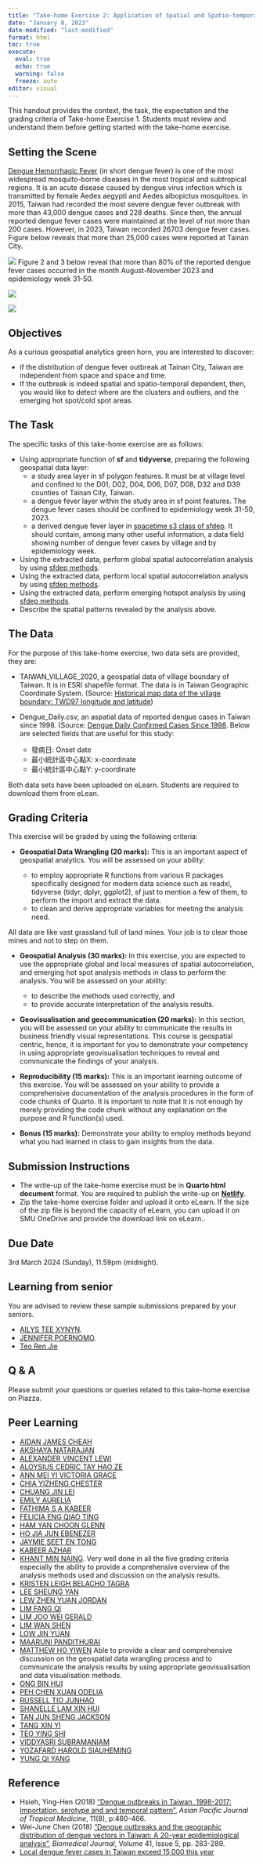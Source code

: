 ```yaml
---
title: "Take-home Exercise 2: Application of Spatial and Spatio-temporal Analysis Methods to Discover the Distribution of Dengue Fever in Tainan City, Taiwan"
date: "January 8, 2023"
date-modified: "last-modified"
format: html
toc: true
execute: 
  eval: true
  echo: true
  warning: false
  freeze: auto
editor: visual
---
```


::: callout-important
This handout provides the context, the task, the expectation and the grading criteria of Take-home Exercise 1. Students must review and understand them before getting started with the take-home exercise.
:::

## Setting the Scene

[Dengue Hemorrhagic Fever](https://www.cdc.gov/dengue/resources/denguedhf-information-for-health-care-practitioners_2009.pdf) (in short dengue fever) is one of the most widespread mosquito-borne diseases in the most tropical and subtropical regions. It is an acute disease caused by dengue virus infection which is transmitted by female Aedes aegypti and Aedes albopictus mosquitoes. In 2015, Taiwan had recorded the most severe dengue fever outbreak with more than 43,000 dengue cases and 228 deaths. Since then, the annual reported dengue fever cases were maintained at the level of not more than 200 cases. However, in 2023, Taiwan recorded 26703 dengue fever cases. Figure below reveals that more than 25,000 cases were reported at Tainan City.

![](img/df1.jpg) Figure 2 and 3 below reveal that more than 80% of the reported dengue fever cases occurred in the month August-November 2023 and epidemiology week 31-50.

![](img/df2.jpg)

![](img/df3.jpg)

## Objectives

As a curious geospatial analytics green horn, you are interested to discover:

-   if the distribution of dengue fever outbreak at Tainan City, Taiwan are independent from space and space and time.\
-   If the outbreak is indeed spatial and spatio-temporal dependent, then, you would like to detect where are the clusters and outliers, and the emerging hot spot/cold spot areas.

## The Task

The specific tasks of this take-home exercise are as follows:

-   Using appropriate function of **sf** and **tidyverse**, preparing the following geospatial data layer:
    -   a study area layer in sf polygon features. It must be at village level and confined to the D01, D02, D04, D06, D07, D08, D32 and D39 counties of Tainan City, Taiwan.\
    -   a dengue fever layer within the study area in sf point features. The dengue fever cases should be confined to epidemiology week 31-50, 2023.
    -   a derived dengue fever layer in [spacetime s3 class of sfdep](https://sfdep.josiahparry.com/articles/spacetime-s3). It should contain, among many other useful information, a data field showing number of dengue fever cases by village and by epidemiology week.
-   Using the extracted data, perform global spatial autocorrelation analysis by using [sfdep methods](https://is415-gaa-tskam.netlify.app/in-class_ex/in-class_ex05/in-class_ex05-glsa).
-   Using the extracted data, perform local spatial autocorrelation analysis by using [sfdep methods](https://r4gdsa.netlify.app/chap10.html).
-   Using the extracted data, perform emerging hotspot analysis by using [sfdep methods](https://is415-gaa-tskam.netlify.app/in-class_ex/in-class_ex05/in-class_ex05-ehsa).
-   Describe the spatial patterns revealed by the analysis above.

## The Data

For the purpose of this take-home exercise, two data sets are provided, they are:

-   TAIWAN_VILLAGE_2020, a geospatial data of village boundary of Taiwan. It is in ESRI shapefile format. The data is in Taiwan Geographic Coordinate System. (Source: [Historical map data of the village boundary: TWD97 longitude and latitude](https://data.gov.tw/en/datasets/130549))

-   Dengue_Daily.csv, an aspatial data of reported dengue cases in Taiwan since 1998. (Source: [Dengue Daily Confirmed Cases Since 1998](https://data.cdc.gov.tw/en/dataset/dengue-daily-determined-cases-1998). Below are selected fields that are useful for this study:

    -   發病日: Onset date
    -   最小統計區中心點X: x-coordinate
    -   最小統計區中心點Y: y-coordinate

Both data sets have been uploaded on eLearn. Students are required to download them from eLean.

## Grading Criteria

This exercise will be graded by using the following criteria:

-   **Geospatial Data Wrangling (20 marks):** This is an important aspect of geospatial analytics. You will be assessed on your ability:

    -   to employ appropriate R functions from various R packages specifically designed for modern data science such as readxl, tidyverse (tidyr, dplyr, ggplot2), sf just to mention a few of them, to perform the import and extract the data.
    -   to clean and derive appropriate variables for meeting the analysis need.

::: callout-warning
All data are like vast grassland full of land mines. Your job is to clear those mines and not to step on them.
:::

-   **Geospatial Analysis (30 marks):** In this exercise, you are expected to use the appropriate global and local measures of spatial autocorrelation, and emerging hot spot analysis methods in class to perform the analysis. You will be assessed on your ability:

    -   to describe the methods used correctly, and
    -   to provide accurate interpretation of the analysis results.

-   **Geovisualisation and geocommunication (20 marks):** In this section, you will be assessed on your ability to communicate the results in business friendly visual representations. This course is geospatial centric, hence, it is important for you to demonstrate your competency in using appropriate geovisualisation techniques to reveal and communicate the findings of your analysis.

-   **Reproducibility (15 marks):** This is an important learning outcome of this exercise. You will be assessed on your ability to provide a comprehensive documentation of the analysis procedures in the form of code chunks of Quarto. It is important to note that it is not enough by merely providing the code chunk without any explanation on the purpose and R function(s) used.

-   **Bonus (15 marks):** Demonstrate your ability to employ methods beyond what you had learned in class to gain insights from the data.

## Submission Instructions

-   The write-up of the take-home exercise must be in **Quarto html document** format. You are required to publish the write-up on [**Netlify**](https://www.netlify.com/).
-   Zip the take-home exercise folder and upload it onto eLearn. If the size of the zip file is beyond the capacity of eLearn, you can upload it on SMU OneDrive and provide the download link on eLearn..

## Due Date

3rd March 2024 (Sunday), 11.59pm (midnight).

## Learning from senior

You are advised to review these sample submissions prepared by your seniors.

-   [AILYS TEE XYNYN](https://is415-ailystee.netlify.app/take-home_ex/take-home_ex02/take-home_ex02).
-   [JENNIFER POERNOMO](https://jenpoer-is415-gaa-exercises.netlify.app/take-home-exercises/exe-02/the2).
-   [Teo Ren Jie](https://renjieteo-is415.netlify.app/exercises/thex02.html)

## Q & A

Please submit your questions or queries related to this take-home exercise on Piazza.

## Peer Learning

-   [AIDAN JAMES CHEAH](https://is415-gaa-aidan445.netlify.app/take-home_ex/take-home_ex02/take-home_ex02)
-   [AKSHAYA NATARAJAN](https://is415-gaa-shaysnutss.netlify.app/take-home_ex/take-home_ex02/take-home_ex02)
-   [ALEXANDER VINCENT LEWI](https://is415-vincentlewi.netlify.app/take-home_ex/take-home_ex02/take-home_ex02)
-   [ALOYSIUS CEDRIC TAY HAO ZE](https://is415-gaa-aloysiuscedric.netlify.app/take-home_ex/take-home_ex02/take-home_ex02)
-   [ANN MEI YI VICTORIA GRACE](https://is415-gaa-vic.netlify.app/take-home_ex/take-home_ex02/take-home_ex02)
-   [CHIA YIZHENG CHESTER](https://is415-gaa-chesterchia.netlify.app/take-home_ex/take-home_ex02/take-home_ex02)
-   [CHUANG JIN LEI](https://is415-gaa-cjl.netlify.app/take-home_ex/take-home_ex02/take-home_ex02)
-   [EMILY AURELIA](https://is415-gaa-emilyaurelia.netlify.app/take-home_ex/take-home_ex02/take-home_ex02)
-   [FATHIMA S A KABEER](https://is415-gaa-fathima.netlify.app/take-home_ex/take-home_ex02/take-home_ex02a)
-   [FELICIA ENG QIAO TING](https://is415-gaa-demo.netlify.app/take-home_ex/take-home_ex02/take-home_ex02)
-   [HAM YAN CHOON GLENN](https://is415-gaa-glenn.netlify.app/take_home_ex/take_home_ex_02/take_home_ex02)
-   [HO JIA JUN EBENEZER](https://is415-gaa-ebenezer.netlify.app/take-home_ex/take-home_ex02/take-home_ex02)
-   [JAYMIE SEET EN TONG](https://is415-gaa-jset.netlify.app/take-home_ex/take-home_ex02/take-home_ex02)
-   [KABEER AZHAR](https://iridescent-zuccutto-8758f9.netlify.app/take-home_ex/take-home_ex02/take-home_ex02)
-   [KHANT MIN NAING](https://is415-geospatial-with-khant.netlify.app/take-home_ex/take-home_ex02/take-home_ex02). Very well done in all the five grading criteria especially the ability to provide a comprehensive overview of the analysis methods used and discussion on the analysis results.  
-   [KRISTEN LEIGH BELACHO TAGRA](https://is415-gaa-krislbt.netlify.app/take_home_exercises/take_home_exercise_2/take_home_exercise_2)
-   [LEE SHEUNG YAN](https://is415-gaa-ka33rina.netlify.app/take-home_ex/take-home_ex2/data_prep_take-home_ex2)
-   [LEW ZHEN YUAN JORDAN](https://is415-gaa-j00b00.netlify.app/take-home_ex/take-home_ex02/take-home_ex02)
-   [LIM FANG QI](https://is415-gaa-fangqi611.netlify.app/take-home_ex/take-home_ex02/take-home_ex02)
-   [LIM JOO WEI GERALD](https://is415-gaa-glimjw.netlify.app/take-home_ex/take-home_ex02/take-home_ex02)
-   [LIM WAN SHEN](https://is415-gaa-wanshen.netlify.app/take-home_ex/take-home_ex02/take-home_ex02)
-   [LOW JIN YUAN](https://is415-gaa-dljy-demo.netlify.app/take-home_assignment/take-home_assignment02)
-   [MAARUNI PANDITHURAI](https://is415-gaa-maaruni.netlify.app/take-home_ex/take-home_ex02/take-home_ex02)
-   [MATTHEW HO YIWEN](https://is415-gaa-matthew-ho.netlify.app/takehomeex/takehomeex2/the2) Able to provide a clear and comprehensive discussion on the geospatial data wrangling process and to communicate the analysis results by using appropriate geovisualisation and data visualisation methods.  
-   [ONG BIN HUI](https://is415-gaa-ongbinhui.netlify.app/take-home_ex/take-home_ex02/take-home_ex02)
-   [PEH CHEN XUAN ODELIA](https://odeliapeh-is415.netlify.app/take-home_ex/take-home_ex02/take-home_ex02a)
-   [RUSSELL TIO JUNHAO](https://is415-gaa-russelltjh.netlify.app/take-home_ex/take-home_ex02/take-home_ex02)
-   [SHANELLE LAM XIN HUI](https://is415-gaa-shan.netlify.app/take-home_ex/take-home_ex02/take-home_ex02)
-   [TAN JUN SHENG JACKSON](https://is415-jackson.netlify.app/take-home_ex/take-home_ex01/take-home_ex01)
-   [TANG XIN YI](https://is415-gaa-tangxinyi.netlify.app/take-home_ex/take-home_ex02/take-home_ex02_part1)
-   [TEO YING SHI](https://geospatial-analytics-and-applications.netlify.app/take-home_ex/take-home_ex02/take-home_ex02)
-   [VIDDYASRI SUBRAMANIAM](https://is415-gaa-main.netlify.app/take-home_ex/take-home_ex02/take-home_ex02)
-   [YOZAFARD HAROLD SIAUHEMING](https://is415-gaa-yozafard.netlify.app/take-home_ex/take-home_ex02/take-home_ex02)
-   [YUNG QI YANG](https://is415-course-website-by-qy.netlify.app/take-home_exercise/take-home_exercise_02/take-home_exercise_02)

## Reference

-   Hsieh, Ying-Hen (2018) ["Dengue outbreaks in Taiwan, 1998-2017: Importation, serotype and and temporal pattern"](https://journals.lww.com/aptm/fulltext/2018/11080/dengue_outbreaks_in_taiwan,_1998_2017_.2.aspx), *Asian Pacific Journal of Tropical Medicine*, 11(8), p:460-466.
-   Wei-June Chen (2018) ["Dengue outbreaks and the geographic distribution of dengue vectors in Taiwan: A 20-year epidemiological analysis"](https://www.sciencedirect.com/science/article/pii/S2319417018302117?via%3Dihub), *Biomedical Journal*, Volume 41, Issue 5, pp. 283-289.
-   [Local dengue fever cases in Taiwan exceed 15,000 this year](https://focustaiwan.tw/society/202310110030)
